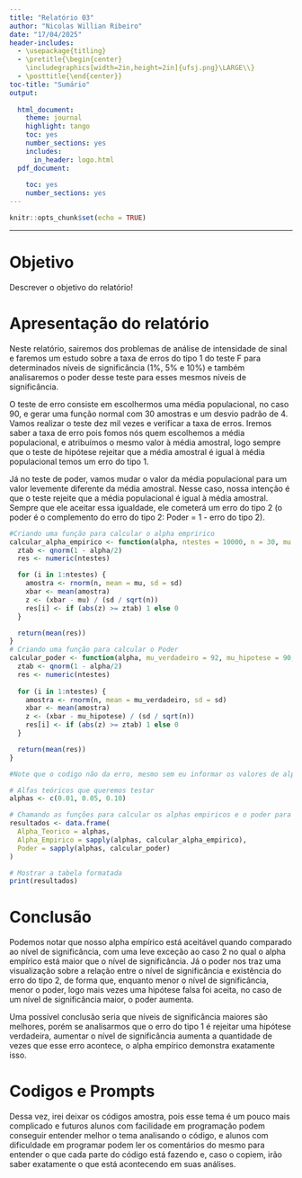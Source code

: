 ```yaml
---
title: "Relatório 03"
author: "Nicolas Willian Ribeiro"
date: "17/04/2025"
header-includes:
  - \usepackage{titling}
  - \pretitle{\begin{center}
    \includegraphics[width=2in,height=2in]{ufsj.png}\LARGE\\}
  - \posttitle{\end{center}}
toc-title: "Sumário"
output:
  
  html_document:
    theme: journal
    highlight: tango
    toc: yes
    number_sections: yes
    includes:
      in_header: logo.html
  pdf_document:
    
    toc: yes
    number_sections: yes
---
```


```r
knitr::opts_chunk$set(echo = TRUE)
```
--- 

# Objetivo

Descrever o objetivo do relatório!

# Apresentação do relatório

Neste relatório, sairemos dos problemas de análise de intensidade de sinal e faremos um estudo sobre a taxa de erros do tipo 1 do teste F para determinados níveis de significância (1%, 5% e 10%) e também analisaremos o poder desse teste para esses mesmos níveis de significância.

O teste de erro consiste em escolhermos uma média populacional, no caso 90, e gerar uma função normal com 30 amostras e um desvio padrão de 4. Vamos realizar o teste dez mil vezes e verificar a taxa de erros. Iremos saber a taxa de erro pois fomos nós quem escolhemos a média populacional, e atribuímos o mesmo valor à média amostral, logo sempre que o teste de hipótese rejeitar que a média amostral é igual à média populacional temos um erro do tipo 1.

Já no teste de poder, vamos mudar o valor da média populacional para um valor levemente diferente da média amostral. Nesse caso, nossa intenção é que o teste rejeite que a média populacional é igual à média amostral. Sempre que ele aceitar essa igualdade, ele cometerá um erro do tipo 2 (o poder é o complemento do erro do tipo 2: Poder = 1 - erro do tipo 2).

```r
#Criando uma função para calcular o alpha empririco 
calcular_alpha_empirico <- function(alpha, ntestes = 10000, n = 30, mu = 90, sd = 4) {
  ztab <- qnorm(1 - alpha/2)
  res <- numeric(ntestes)

  for (i in 1:ntestes) {
    amostra <- rnorm(n, mean = mu, sd = sd)
    xbar <- mean(amostra)
    z <- (xbar - mu) / (sd / sqrt(n))
    res[i] <- if (abs(z) >= ztab) 1 else 0
  }

  return(mean(res))  
}
# Criando uma função para calcular o Poder
calcular_poder <- function(alpha, mu_verdadeiro = 92, mu_hipotese = 90, ntestes = 10000, n = 30, sd = 4) {
  ztab <- qnorm(1 - alpha/2)
  res <- numeric(ntestes)
  
  for (i in 1:ntestes) {
    amostra <- rnorm(n, mean = mu_verdadeiro, sd = sd)
    xbar <- mean(amostra)
    z <- (xbar - mu_hipotese) / (sd / sqrt(n))
    res[i] <- if (abs(z) >= ztab) 1 else 0
  }

  return(mean(res)) 
}

#Note que o codigo não da erro, mesmo sem eu informar os valores de alpha, pois se trata de funções, e o codigo só vai realizar as funções quando elas forem chamadas.

# Alfas teóricos que queremos testar
alphas <- c(0.01, 0.05, 0.10)

# Chamando as funções para calcular os alphas empiricos e o poder para cada nivel de significancia
resultados <- data.frame(
  Alpha_Teorico = alphas,
  Alpha_Empirico = sapply(alphas, calcular_alpha_empirico),
  Poder = sapply(alphas, calcular_poder)
)

# Mostrar a tabela formatada
print(resultados)


```

# Conclusão

Podemos notar que nosso alpha empírico está aceitável quando comparado ao nível de significância, com uma leve exceção ao caso 2 no qual o alpha empírico está maior que o nível de significância. Já o poder nos traz uma visualização sobre a relação entre o nível de significância e existência do erro do tipo 2, de forma que, enquanto menor o nível de significância, menor o poder, logo mais vezes uma hipótese falsa foi aceita, no caso de um nível de significância maior, o poder aumenta.

Uma possível conclusão seria que níveis de significância maiores são melhores, porém se analisarmos que o erro do tipo 1 é rejeitar uma hipótese verdadeira, aumentar o nível de significância aumenta a quantidade de vezes que esse erro acontece, o alpha empírico demonstra exatamente isso.

# Codigos e Prompts

Dessa vez, irei deixar os códigos amostra, pois esse tema é um pouco mais complicado e futuros alunos com facilidade em programação podem conseguir entender melhor o tema analisando o código, e alunos com dificuldade em programar podem ler os comentários do mesmo para entender o que cada parte do código está fazendo e, caso o copiem, irão saber exatamente o que está acontecendo em suas análises.